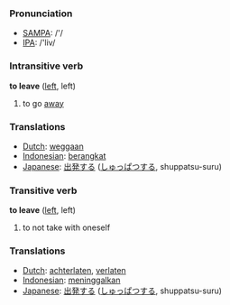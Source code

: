 === Pronunciation ===
*[[w:SAMPA|SAMPA]]: /'/
*[[w:IPA|IPA]]: /'liv/

=== Intransitive verb ===

'''to leave''' ([[left]], left)

# to go [[away]]

=== Translations ===
*[[Dutch]]: [[weggaan]]
*[[Indonesian]]: [[angkat|berangkat]]
*[[Japanese]]: [[出発]]する ([[しゅっぱつ]]する, shuppatsu-suru)


=== Transitive verb ===

'''to leave''' ([[left]], left)

# to not take with oneself

=== Translations ===
*[[Dutch]]: [[achterlaten]], [[verlaten]]
*[[Indonesian]]: [[tinggal|meninggalkan]]
*[[Japanese]]: [[出発]]する ([[しゅっぱつ]]する, shuppatsu-suru)